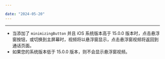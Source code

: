 ```yaml
---

date: "2024-05-20"
---
```


<Title>何时会显示悬浮窗视频？</Title>


---

- 当添加了 `minimizingButton` 并且 iOS 系统版本高于 15.0.0 版本时，点击悬浮窗按钮，或切换到主屏幕时，视频将以悬浮窗显示，点击悬浮窗视频将返回到通话页面。
- 如果您的系统版本低于 15.0.0 版本，则不会显示悬浮窗视频。